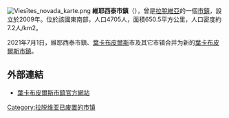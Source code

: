{{unreferenced|time=2016-10-14T15:05:31+00:00}}
[[File:Viesītes_novada_karte.png|right]]
'''維耶西泰市鎮'''（{{lang-lv|Viesītes novads}}），曾是[[拉脫維亞|拉脫維亞]]的一個[[拉脫維亞行政區劃|市鎮]]，設立於2009年。位於該國東南部，人口4705人，面積650.5平方公里，人口密度約7.2人/km2。

2021年7月1日，維耶西泰市鎮、[[葉卡布皮爾斯|葉卡布皮爾斯]]市及其它市镇合并为新的[[葉卡布皮爾斯市鎮|葉卡布皮爾斯市鎮]]。

==外部連結==
* [http://jekabpilsnovads.lv/ 葉卡布皮爾斯市鎮官方網站] {{Wayback|url=http://jekabpilsnovads.lv/ |date=20210728140356 }} {{lv}} {{en}}

{{Latvia-geo-stub}}
[[Category:拉脱维亚已废置的市镇|Category:拉脱维亚已废置的市镇]]